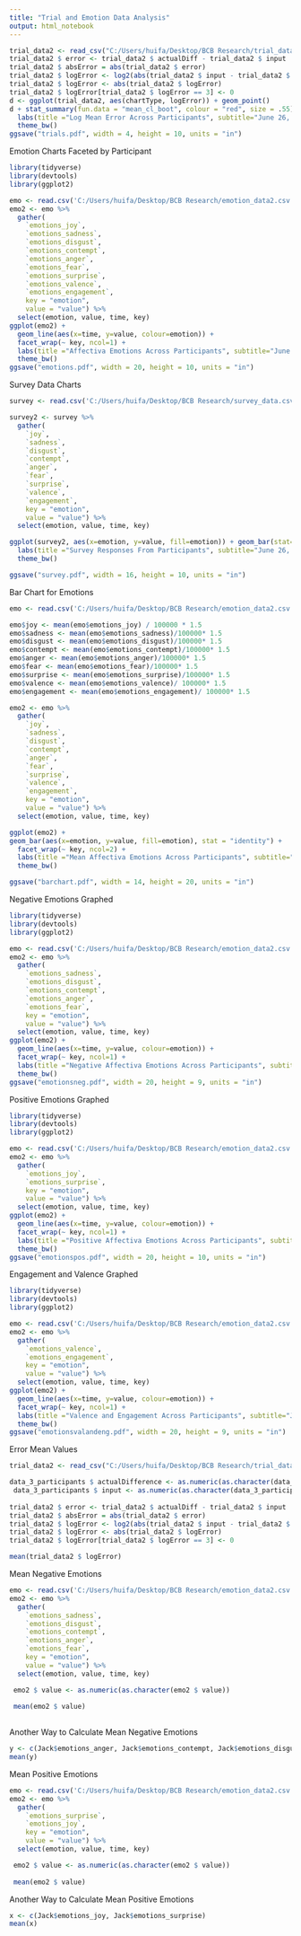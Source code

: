 ---
title: "Trial and Emotion Data Analysis"
output: html_notebook
---

```{r}
trial_data2 <- read_csv("C:/Users/huifa/Desktop/BCB Research/trial_data2.csv")
trial_data2 $ error <- trial_data2 $ actualDiff - trial_data2 $ input
trial_data2 $ absError = abs(trial_data2 $ error)
trial_data2 $ logError <- log2(abs(trial_data2 $ input - trial_data2 $ actualDiff) + 1/8)
trial_data2 $ logError <- abs(trial_data2 $ logError)
trial_data2 $ logError[trial_data2 $ logError == 3] <- 0
d <- ggplot(trial_data2, aes(chartType, logError)) + geom_point()
d + stat_summary(fun.data = "mean_cl_boot", colour = "red", size = .55) + facet_wrap(~key, ncol = 1) +
  labs(title ="Log Mean Error Across Participants", subtitle="June 26, 2017 to July 28, 2017") +
  theme_bw()
ggsave("trials.pdf", width = 4, height = 10, units = "in")
```

Emotion Charts Faceted by Participant
```{r}
library(tidyverse)
library(devtools)
library(ggplot2)

emo <- read.csv('C:/Users/huifa/Desktop/BCB Research/emotion_data2.csv', header=TRUE)
emo2 <- emo %>%  
  gather(
    `emotions_joy`, 
    `emotions_sadness`, 
    `emotions_disgust`, 
    `emotions_contempt`, 
    `emotions_anger`, 
    `emotions_fear`, 
    `emotions_surprise`, 
    `emotions_valence`, 
    `emotions_engagement`, 
    key = "emotion", 
    value = "value") %>%
  select(emotion, value, time, key)
ggplot(emo2) +
  geom_line(aes(x=time, y=value, colour=emotion)) +
  facet_wrap(~ key, ncol=1) +
  labs(title ="Affectiva Emotions Across Participants", subtitle="June 26, 2017 to July 28, 2017") +
  theme_bw()
ggsave("emotions.pdf", width = 20, height = 10, units = "in")
```

Survey Data Charts
```{r}
survey <- read.csv('C:/Users/huifa/Desktop/BCB Research/survey_data.csv', header=TRUE)

survey2 <- survey %>%  
  gather(
    `joy`, 
    `sadness`, 
    `disgust`, 
    `contempt`, 
    `anger`, 
    `fear`, 
    `surprise`, 
    `valence`, 
    `engagement`, 
    key = "emotion", 
    value = "value") %>%
  select(emotion, value, time, key)

ggplot(survey2, aes(x=emotion, y=value, fill=emotion)) + geom_bar(stat="identity") + facet_wrap(~ key, ncol=2) + 
  labs(title ="Survey Responses From Participants", subtitle="June 26, 2017 to July 28, 2017") +
  theme_bw()

ggsave("survey.pdf", width = 16, height = 10, units = "in")

```

Bar Chart for Emotions
```{r}
emo <- read.csv('C:/Users/huifa/Desktop/BCB Research/emotion_data2.csv', header=TRUE)

emo$joy <- mean(emo$emotions_joy) / 100000 * 1.5
emo$sadness <- mean(emo$emotions_sadness)/100000* 1.5
emo$disgust <- mean(emo$emotions_disgust)/100000* 1.5
emo$contempt <- mean(emo$emotions_contempt)/100000* 1.5
emo$anger <- mean(emo$emotions_anger)/100000* 1.5
emo$fear <- mean(emo$emotions_fear)/100000* 1.5
emo$surprise <- mean(emo$emotions_surprise)/100000* 1.5
emo$valence <- mean(emo$emotions_valence)/ 100000* 1.5
emo$engagement <- mean(emo$emotions_engagement)/ 100000* 1.5

emo2 <- emo %>%  
  gather(
    `joy`, 
    `sadness`, 
    `disgust`, 
    `contempt`, 
    `anger`, 
    `fear`, 
    `surprise`, 
    `valence`, 
    `engagement`, 
    key = "emotion", 
    value = "value") %>%
  select(emotion, value, time, key)

ggplot(emo2) +
geom_bar(aes(x=emotion, y=value, fill=emotion), stat = "identity") +
  facet_wrap(~ key, ncol=2) + 
  labs(title ="Mean Affectiva Emotions Across Participants", subtitle="June 26, 2017 to July 28, 2017") +
  theme_bw()

ggsave("barchart.pdf", width = 14, height = 20, units = "in")
```

Negative Emotions Graphed
```{r}
library(tidyverse)
library(devtools)
library(ggplot2)

emo <- read.csv('C:/Users/huifa/Desktop/BCB Research/emotion_data2.csv', header=TRUE)
emo2 <- emo %>%  
  gather(
    `emotions_sadness`, 
    `emotions_disgust`, 
    `emotions_contempt`, 
    `emotions_anger`, 
    `emotions_fear`, 
    key = "emotion", 
    value = "value") %>%
  select(emotion, value, time, key)
ggplot(emo2) +
  geom_line(aes(x=time, y=value, colour=emotion)) +
  facet_wrap(~ key, ncol=1) +
  labs(title ="Negative Affectiva Emotions Across Participants", subtitle="June 26, 2017 to July 28, 2017") +
  theme_bw()
ggsave("emotionsneg.pdf", width = 20, height = 9, units = "in")
```

Positive Emotions Graphed
```{r}
library(tidyverse)
library(devtools)
library(ggplot2)

emo <- read.csv('C:/Users/huifa/Desktop/BCB Research/emotion_data2.csv', header=TRUE)
emo2 <- emo %>%  
  gather(
    `emotions_joy`, 
    `emotions_surprise`,
    key = "emotion", 
    value = "value") %>%
  select(emotion, value, time, key)
ggplot(emo2) +
  geom_line(aes(x=time, y=value, colour=emotion)) +
  facet_wrap(~ key, ncol=1) +
  labs(title ="Positive Affectiva Emotions Across Participants", subtitle="June 26, 2017 to July 28, 2017") +
  theme_bw()
ggsave("emotionspos.pdf", width = 20, height = 10, units = "in")
```

Engagement and Valence Graphed
```{r}
library(tidyverse)
library(devtools)
library(ggplot2)

emo <- read.csv('C:/Users/huifa/Desktop/BCB Research/emotion_data2.csv', header=TRUE)
emo2 <- emo %>%  
  gather(
    `emotions_valence`, 
    `emotions_engagement`, 
    key = "emotion", 
    value = "value") %>%
  select(emotion, value, time, key)
ggplot(emo2) +
  geom_line(aes(x=time, y=value, colour=emotion)) +
  facet_wrap(~ key, ncol=1) +
  labs(title ="Valence and Engagement Across Participants", subtitle="June 26, 2017 to July 28, 2017") +
  theme_bw()
ggsave("emotionsvalandeng.pdf", width = 20, height = 9, units = "in")
```
Error Mean Values
```{r}
trial_data2 <- read_csv("C:/Users/huifa/Desktop/BCB Research/trial_data2.csv")

data_3_participants $ actualDifference <- as.numeric(as.character(data_3_participants $ actualDifference))
 data_3_participants $ input <- as.numeric(as.character(data_3_participants $ input))
 
trial_data2 $ error <- trial_data2 $ actualDiff - trial_data2 $ input
trial_data2 $ absError = abs(trial_data2 $ error)
trial_data2 $ logError <- log2(abs(trial_data2 $ input - trial_data2 $ actualDiff) + 1/8)
trial_data2 $ logError <- abs(trial_data2 $ logError)
trial_data2 $ logError[trial_data2 $ logError == 3] <- 0

mean(trial_data2 $ logError)
```

Mean Negative Emotions
```{r}
emo <- read.csv('C:/Users/huifa/Desktop/BCB Research/emotion_data2.csv', header=TRUE)
emo2 <- emo %>%  
  gather(
    `emotions_sadness`, 
    `emotions_disgust`, 
    `emotions_contempt`, 
    `emotions_anger`, 
    `emotions_fear`, 
    key = "emotion", 
    value = "value") %>%
  select(emotion, value, time, key)

 emo2 $ value <- as.numeric(as.character(emo2 $ value))
 
 mean(emo2 $ value)
 
```

Another Way to Calculate Mean Negative Emotions
```{r}
y <- c(Jack$emotions_anger, Jack$emotions_contempt, Jack$emotions_disgust, Jack$emotions_fear, Jack$emotions_sadness)
mean(y)
```

Mean Positive Emotions
```{r}
emo <- read.csv('C:/Users/huifa/Desktop/BCB Research/emotion_data2.csv', header=TRUE)
emo2 <- emo %>%  
  gather(
    `emotions_surprise`, 
    `emotions_joy`, 
    key = "emotion", 
    value = "value") %>%
  select(emotion, value, time, key)

 emo2 $ value <- as.numeric(as.character(emo2 $ value))
 
 mean(emo2 $ value)
```

Another Way to Calculate Mean Positive Emotions
```{r}
x <- c(Jack$emotions_joy, Jack$emotions_surprise)
mean(x)
```

